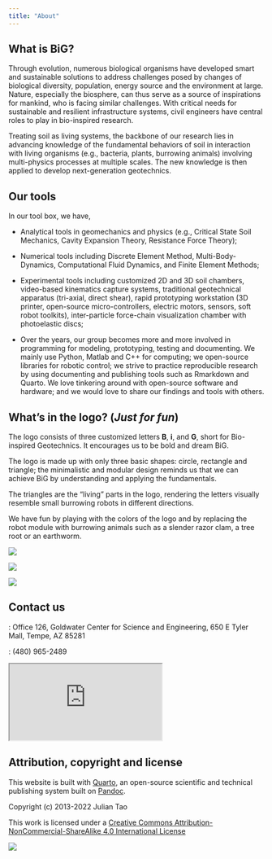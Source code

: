 ```yaml
---
title: "About"
---
```


## What is BiG?

Through evolution, numerous biological organisms have developed smart and sustainable solutions to address challenges posed by changes of biological diversity, population, energy source and the environment at large. 
Nature, especially the biosphere, can thus serve as a source of inspirations for mankind, who is facing similar challenges.
With critical needs for sustainable and resilient infrastructure systems, civil engineers have central roles to play in bio-inspired research.

Treating soil as living systems, the backbone of our research lies in advancing knowledge of the fundamental behaviors of soil in interaction with living organisms (e.g., bacteria, plants, burrowing animals) involving multi-physics processes at multiple scales.
The new knowledge is then applied to develop next-generation geotechnics.

## Our tools

In our tool box, we have,

* Analytical tools in geomechanics and physics (e.g., Critical State Soil Mechanics, Cavity Expansion Theory, Resistance Force Theory);

* Numerical tools including Discrete Element Method, Multi-Body-Dynamics, Computational Fluid Dynamics, and Finite Element Methods;

* Experimental tools including customized 2D and 3D soil chambers, video-based kinematics capture systems, traditional geotechnical apparatus (tri-axial, direct shear), rapid prototyping workstation (3D printer, open-source micro-controllers, electric motors, sensors, soft robot toolkits), inter-particle force-chain visualization chamber with photoelastic discs;

* Over the years, our group becomes more and more involved in programming for modeling, prototyping, testing and documenting. We mainly use Python, Matlab and C++ for computing; we open-source libraries for robotic control; we strive to practice reproducible research by using documenting and publishing tools such as Rmarkdown and Quarto. We love tinkering around with open-source software and hardware; and we would love to share our findings and tools with others.

## What's in the logo? (*Just for fun*)

The logo consists of three customized letters **B**, **i**, and **G**, short for Bio-inspired Geotechnics.
It encourages us to be bold and dream BiG.

The logo is made up with only three basic shapes: circle, rectangle and triangle;
the minimalistic and modular design reminds us that we can achieve BiG by understanding and applying the fundamentals. 

The triangles are the “living” parts in the logo, rendering the letters visually resemble small burrowing robots in different directions.

We have fun by playing with the colors of the logo and by replacing the robot module with burrowing animals such as a slender razor clam, a tree root or an earthworm.

::: {layout="[30, 37, 30]"}
![](img/biglogo.png){}

![](img/logos.png)

![](img/goldlogo.png)
::::

## Contact us

[]{.bi .bi-geo-alt-fill}: Office 126, Goldwater Center for Science and Engineering, 650 E Tyler Mall, Tempe, AZ 85281

[]{.bi .bi-telephone-fill}: (480) 965-2489 

::: {.ratio .ratio-16x9}
<iframe src="https://www.google.com/maps/d/u/0/embed?mid=1CI3nKCeGjYBwoTPGaBqTyTTlHNrYkpZH" allowfullscreen></iframe>
:::

##  Attribution, copyright and license

This website is built with [Quarto](https://quarto.org/), an open-source scientific and technical publishing system built on [Pandoc](https://pandoc.org/). 

Copyright (c) 2013-2022 Julian Tao

This work is licensed under a  [Creative Commons Attribution-NonCommercial-ShareAlike 4.0 International License](http://creativecommons.org/licenses/by-nc-sa/4.0/) 

[![](https://i.creativecommons.org/l/by-nc-sa/4.0/88x31.png)](http://creativecommons.org/licenses/by-nc-sa/4.0/)

